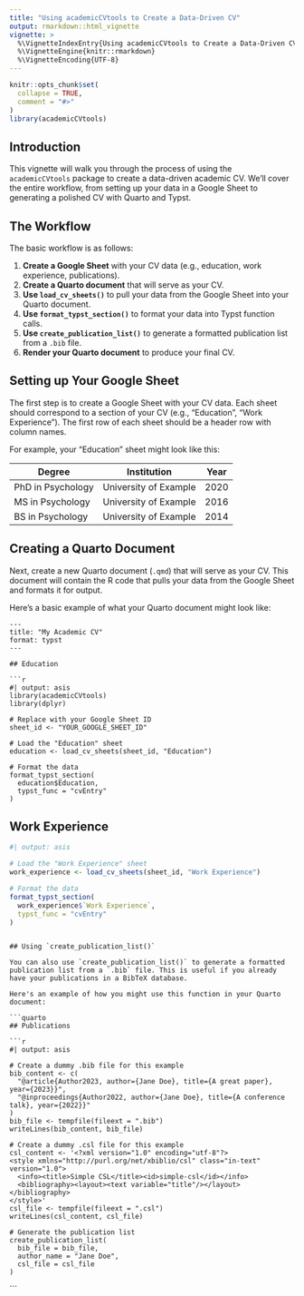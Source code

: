 ```yaml
---
title: "Using academicCVtools to Create a Data-Driven CV"
output: rmarkdown::html_vignette
vignette: >
  %\VignetteIndexEntry{Using academicCVtools to Create a Data-Driven CV}
  %\VignetteEngine{knitr::rmarkdown}
  %\VignetteEncoding{UTF-8}
---
```


```r
knitr::opts_chunk$set(
  collapse = TRUE,
  comment = "#>"
)
library(academicCVtools)
```

## Introduction

This vignette will walk you through the process of using the `academicCVtools` package to create a data-driven academic CV. We'll cover the entire workflow, from setting up your data in a Google Sheet to generating a polished CV with Quarto and Typst.

## The Workflow

The basic workflow is as follows:

1.  **Create a Google Sheet** with your CV data (e.g., education, work experience, publications).
2.  **Create a Quarto document** that will serve as your CV.
3.  **Use `load_cv_sheets()`** to pull your data from the Google Sheet into your Quarto document.
4.  **Use `format_typst_section()`** to format your data into Typst function calls.
5.  **Use `create_publication_list()`** to generate a formatted publication list from a `.bib` file.
6.  **Render your Quarto document** to produce your final CV.

## Setting up Your Google Sheet

The first step is to create a Google Sheet with your CV data. Each sheet should correspond to a section of your CV (e.g., "Education", "Work Experience"). The first row of each sheet should be a header row with column names.

For example, your "Education" sheet might look like this:

| Degree | Institution | Year |
|---|---|---|
| PhD in Psychology | University of Example | 2020 |
| MS in Psychology | University of Example | 2016 |
| BS in Psychology | University of Example | 2014 |

## Creating a Quarto Document

Next, create a new Quarto document (`.qmd`) that will serve as your CV. This document will contain the R code that pulls your data from the Google Sheet and formats it for output.

Here's a basic example of what your Quarto document might look like:

```quarto
---
title: "My Academic CV"
format: typst
---

## Education

```r
#| output: asis
library(academicCVtools)
library(dplyr)

# Replace with your Google Sheet ID
sheet_id <- "YOUR_GOOGLE_SHEET_ID"

# Load the "Education" sheet
education <- load_cv_sheets(sheet_id, "Education")

# Format the data
format_typst_section(
  education$Education,
  typst_func = "cvEntry"
)
```

## Work Experience

```r
#| output: asis

# Load the "Work Experience" sheet
work_experience <- load_cv_sheets(sheet_id, "Work Experience")

# Format the data
format_typst_section(
  work_experience$`Work Experience`,
  typst_func = "cvEntry"
)
```
```

## Using `create_publication_list()`

You can also use `create_publication_list()` to generate a formatted publication list from a `.bib` file. This is useful if you already have your publications in a BibTeX database.

Here's an example of how you might use this function in your Quarto document:

```quarto
## Publications

```r
#| output: asis

# Create a dummy .bib file for this example
bib_content <- c(
  "@article{Author2023, author={Jane Doe}, title={A great paper}, year={2023}}",
  "@inproceedings{Author2022, author={Jane Doe}, title={A conference talk}, year={2022}}"
)
bib_file <- tempfile(fileext = ".bib")
writeLines(bib_content, bib_file)

# Create a dummy .csl file for this example
csl_content <- '<?xml version="1.0" encoding="utf-8"?>
<style xmlns="http://purl.org/net/xbiblio/csl" class="in-text" version="1.0">
  <info><title>Simple CSL</title><id>simple-csl</id></info>
  <bibliography><layout><text variable="title"/></layout></bibliography>
</style>'
csl_file <- tempfile(fileext = ".csl")
writeLines(csl_content, csl_file)

# Generate the publication list
create_publication_list(
  bib_file = bib_file,
  author_name = "Jane Doe",
  csl_file = csl_file
)
```
```
